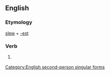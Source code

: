 ==English==

===Etymology===
[[slew]] + [[-est]]

===Verb===
{{en-verb form}}

# {{context|archaic|lang=en}} {{form of|Second-person singular simple present form|slew|lang=en}}

[[Category:English second-person singular forms]]